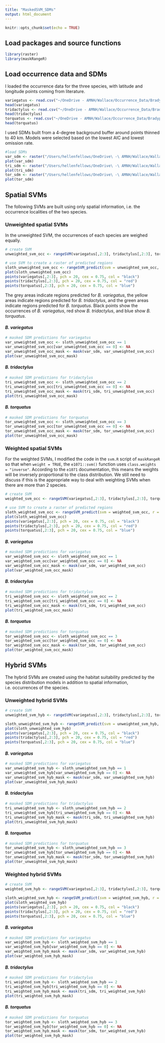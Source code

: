 ```yaml
---
title: "MaskedSVM_SDMs"
output: html_document
---
```


```r
knitr::opts_chunk$set(echo = TRUE)
```

## Load packages and source functions

```r
library(raster)
library(maskRangeR)
```


## Load occurrence data and SDMs

I loaded the occurrence data for the three species, with latitude and longitude points coming from literature.

```r
variegatus <- read.csv("~/OneDrive - AMNH/Wallace/Occurrence_Data/Bradypus_variegatus_litdata.csv")
head(variegatus)
tridactylus <- read.csv("~/OneDrive - AMNH/Wallace/Occurrence_Data/Bradypus_tridactylus_litdata.csv")
head(tridactylus)
torquatus <- read.csv("~/OneDrive - AMNH/Wallace/Occurrence_Data/Bradypus_torquatus_litdata.csv")
head(torquatus)
```

I used SDMs built from a 4-degree background buffer around points thinned to 40 km. Models were selected based on the lowest AIC and lowest omission rate.

```r
#load SDMs
var_sdm <- raster("/Users/hellenfellows/OneDrive\ -\ AMNH/Wallace/Wallace_code/thinned_variegatus_L_1_cloglog.tif")
plot(var_sdm)
tri_sdm <- raster("/Users/hellenfellows/OneDrive\ -\ AMNH/Wallace/Wallace_code/thinned_tridactylus_LQ_2_cloglog.tif")
plot(tri_sdm)
tor_sdm <- raster("/Users/hellenfellows/OneDrive\ -\ AMNH/Wallace/Wallace_code/thinned_torquatus_H_3_cloglog.tif")
plot(tor_sdm)
```

## Spatial SVMs

The following SVMs are built using only spatial information, i.e. the occurrence localities of the two species.

### Unweighted spatial SVMs

In the unweighted SVM, the occurrences of each species are weighed equally.

```r
# create SVM
unweighted_svm_occ <- rangeSVM(variegatus[,2:3], tridactylus[,2:3], torquatus[,2:3], nrep = 100)
```

```r
# use SVM to create a raster of predicted regions
sloth_unweighted_svm_occ <- rangeSVM_predict(svm = unweighted_svm_occ, r = var_sdm)
plot(sloth_unweighted_svm_occ)
points(variegatus[,2:3], pch = 20, cex = 0.75, col = "black")
points(tridactylus[,2:3], pch = 20, cex = 0.75, col = "red")
points(torquatus[,2:3], pch = 20, cex = 0.75, col = "blue")
```

The grey areas indicate regions predicted for *B. variegatus*, the yellow areas indicate regions predicted for *B. tridactylus*, and the green areas indicate regions predicted for *B. torquatus*. Black points show the occurrences of *B. variegatus*, red show *B. tridactylus*, and blue show *B. torquatus*.

#### *B. variegatus*

```r
# masked SDM predictions for variegatus
var_unweighted_svm_occ <- sloth_unweighted_svm_occ == 1
var_unweighted_svm_occ[var_unweighted_svm_occ == 0] <- NA
var_unweighted_svm_occ_mask <- mask(var_sdm, var_unweighted_svm_occ)
plot(var_unweighted_svm_occ_mask)
```

#### *B. tridactylus*

```r
# masked SDM predictions for tridactylus
tri_unweighted_svm_occ <- sloth_unweighted_svm_occ == 2
tri_unweighted_svm_occ[tri_unweighted_svm_occ == 0] <- NA
tri_unweighted_svm_occ_mask <- mask(tri_sdm, tri_unweighted_svm_occ)
plot(tri_unweighted_svm_occ_mask)
```

#### *B. torquatus*

```r
# masked SDM predictions for torquatus
tor_unweighted_svm_occ <- sloth_unweighted_svm_occ == 3
tor_unweighted_svm_occ[tor_unweighted_svm_occ == 0] <- NA
tor_unweighted_svm_occ_mask <- mask(tor_sdm, tor_unweighted_svm_occ)
plot(tor_unweighted_svm_occ_mask)
```

### Weighted spatial SVMs

For the weighted SVMs, I modified the code in the `svm.R` script of `maskRangeR` so that when `weight = TRUE`, the `e1071::svm()` function uses `class.weights = "inverse"`. According to the `e1071` documentation, this means the weights will be inversely proportional to the class distribution. We still need to discuss if this is the appropriate way to deal with weighting SVMs when there are more than 2 species.

```r
# create SVM
weighted_svm_occ <- rangeSVM(variegatus[,2:3], tridactylus[,2:3], torquatus[,2:3], nrep = 100, weight = TRUE)
```

```r
# use SVM to create a raster of predicted regions
sloth_weighted_svm_occ <- rangeSVM_predict(svm = weighted_svm_occ, r = var_sdm)
plot(sloth_weighted_svm_occ)
points(variegatus[,2:3], pch = 20, cex = 0.75, col = "black")
points(tridactylus[,2:3], pch = 20, cex = 0.75, col = "red")
points(torquatus[,2:3], pch = 20, cex = 0.75, col = "blue")
```

#### *B. variegatus*

```r
# masked SDM predictions for variegatus
var_weighted_svm_occ <- sloth_weighted_svm_occ == 1
var_weighted_svm_occ[var_weighted_svm_occ == 0] <- NA
var_weighted_svm_occ_mask <- mask(var_sdm, var_weighted_svm_occ)
plot(var_weighted_svm_occ_mask)
```

#### *B. tridactylus*

```r
# masked SDM predictions for tridactylus
tri_weighted_svm_occ <- sloth_weighted_svm_occ == 2
tri_weighted_svm_occ[tri_weighted_svm_occ == 0] <- NA
tri_weighted_svm_occ_mask <- mask(tri_sdm, tri_weighted_svm_occ)
plot(tri_weighted_svm_occ_mask)
```

#### *B. torquatus*

```r
# masked SDM predictions for torquatus
tor_weighted_svm_occ <- sloth_weighted_svm_occ == 3
tor_weighted_svm_occ[tor_weighted_svm_occ == 0] <- NA
tor_weighted_svm_occ_mask <- mask(tor_sdm, tor_weighted_svm_occ)
plot(tor_weighted_svm_occ_mask)
```

## Hybrid SVMs

The hybrid SVMs are created using the habitat suitability predicted by the species distribution models in addition to spatial information, i.e. occurrences of the species.

### Unweighted hybrid SVMs

```r
# create SVM
unweighted_svm_hyb <- rangeSVM(variegatus[,2:3], tridactylus[,2:3], torquatus[,2:3], sdm = raster::stack(var_sdm, tri_sdm, tor_sdm), nrep = 100)
```

```r
sloth_unweighted_svm_hyb <- rangeSVM_predict(svm = unweighted_svm_hyb, r = var_sdm, sdm = raster::stack(var_sdm, tri_sdm, tor_sdm))
plot(sloth_unweighted_svm_hyb)
points(variegatus[,2:3], pch = 20, cex = 0.75, col = "black")
points(tridactylus[,2:3], pch = 20, cex = 0.75, col = "red")
points(torquatus[,2:3], pch = 20, cex = 0.75, col = "blue")
```

#### *B. variegatus*

```r
# masked SDM predictions for variegatus
var_unweighted_svm_hyb <- sloth_unweighted_svm_hyb == 1
var_unweighted_svm_hyb[var_unweighted_svm_hyb == 0] <- NA
var_unweighted_svm_hyb_mask <- mask(var_sdm, var_unweighted_svm_hyb)
plot(var_unweighted_svm_hyb_mask)
```

#### *B. tridactylus*

```r
# masked SDM predictions for tridactylus
tri_unweighted_svm_hyb <- sloth_unweighted_svm_hyb == 2
tri_unweighted_svm_hyb[tri_unweighted_svm_hyb == 0] <- NA
tri_unweighted_svm_hyb_mask <- mask(tri_sdm, tri_unweighted_svm_hyb)
plot(tri_unweighted_svm_hyb_mask)
```

#### *B. torquatus*

```r
# masked SDM predictions for torquatus
tor_unweighted_svm_hyb <- sloth_unweighted_svm_hyb == 3
tor_unweighted_svm_hyb[tor_unweighted_svm_hyb == 0] <- NA
tor_unweighted_svm_hyb_mask <- mask(tor_sdm, tor_unweighted_svm_hyb)
plot(tor_unweighted_svm_hyb_mask)
```

### Weighted hybrid SVMs

```r
# create SVM
weighted_svm_hyb <- rangeSVM(variegatus[,2:3], tridactylus[,2:3], torquatus[,2:3], sdm = raster::stack(var_sdm, tri_sdm, tor_sdm), nrep = 100, weight = TRUE)
```

```r
sloth_weighted_svm_hyb <- rangeSVM_predict(svm = weighted_svm_hyb, r = var_sdm, sdm = raster::stack(var_sdm, tri_sdm, tor_sdm))
plot(sloth_weighted_svm_hyb)
points(variegatus[,2:3], pch = 20, cex = 0.75, col = "black")
points(tridactylus[,2:3], pch = 20, cex = 0.75, col = "red")
points(torquatus[,2:3], pch = 20, cex = 0.75, col = "blue")
```

#### *B. variegatus*

```r
# masked SDM predictions for variegatus
var_weighted_svm_hyb <- sloth_weighted_svm_hyb == 1
var_weighted_svm_hyb[var_weighted_svm_hyb == 0] <- NA
var_weighted_svm_hyb_mask <- mask(var_sdm, var_weighted_svm_hyb)
plot(var_weighted_svm_hyb_mask)
```

#### *B. tridactylus*

```r
# masked SDM predictions for tridactylus
tri_weighted_svm_hyb <- sloth_weighted_svm_hyb == 2
tri_weighted_svm_hyb[tri_weighted_svm_hyb == 0] <- NA
tri_weighted_svm_hyb_mask <- mask(tri_sdm, tri_weighted_svm_hyb)
plot(tri_weighted_svm_hyb_mask)
```

#### *B. torquatus*

```r
# masked SDM predictions for torquatus
tor_weighted_svm_hyb <- sloth_weighted_svm_hyb == 3
tor_weighted_svm_hyb[tor_weighted_svm_hyb == 0] <- NA
tor_weighted_svm_hyb_mask <- mask(tor_sdm, tor_weighted_svm_hyb)
plot(tor_weighted_svm_hyb_mask)
```



